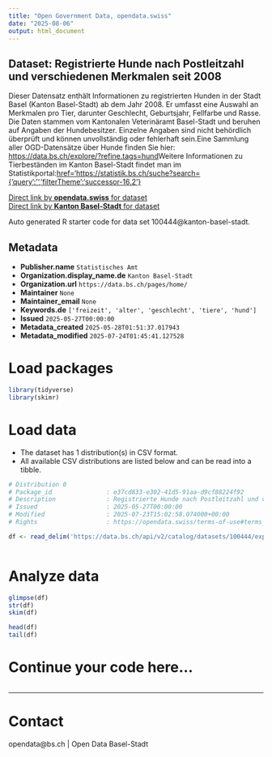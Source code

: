 ```yaml
---
title: "Open Government Data, opendata.swiss"
date: "2025-08-06"
output: html_document
---
```


## Dataset: Registrierte Hunde nach Postleitzahl und verschiedenen Merkmalen seit 2008

Dieser Datensatz enthält Informationen zu registrierten Hunden in der Stadt Basel (Kanton Basel-Stadt) ab dem Jahr 2008. Er umfasst eine Auswahl an Merkmalen pro Tier, darunter Geschlecht, Geburtsjahr, Fellfarbe und Rasse. Die Daten stammen vom Kantonalen Veterinäramt Basel-Stadt und beruhen auf Angaben der Hundebesitzer. Einzelne Angaben sind nicht behördlich überprüft und können unvollständig oder fehlerhaft sein.Eine Sammlung aller OGD-Datensätze über Hunde finden Sie hier: [https://data.bs.ch/explore/?refine.tags=hund](https://data.bs.ch/explore/?refine.tags=hund)Weitere Informationen zu Tierbeständen im Kanton Basel-Stadt findet man im Statistikportal:[href='https://statistik.bs.ch/suche?search={'query':'','filterTheme':'successor-16.2'}](https://statistik.bs.ch/suche?search={'query':'','filterTheme':'successor-16.2'})

[Direct link by **opendata.swiss** for dataset](https://opendata.swiss/de/dataset/registrierte-hunde-nach-postleitzahl-und-verschiedenen-merkmalen-seit-2008)<br>
[Direct link by **Kanton Basel-Stadt** for dataset](https://data.bs.ch/explore/dataset/100444/)

Auto generated R starter code for data set 100444@kanton-basel-stadt.

## Metadata

- **Publisher.name** `Statistisches Amt`
- **Organization.display_name.de** `Kanton Basel-Stadt`
- **Organization.url** `https://data.bs.ch/pages/home/`
- **Maintainer** `None`
- **Maintainer_email** `None`
- **Keywords.de** `['freizeit', 'alter', 'geschlecht', 'tiere', 'hund']`
- **Issued** `2025-05-27T00:00:00`
- **Metadata_created** `2025-05-28T01:51:37.017943`
- **Metadata_modified** `2025-07-24T01:45:41.127528`


# Load packages

```r

library(tidyverse)
library(skimr)

```

# Load data

-   The dataset has 1 distribution(s) in CSV format.
-   All available CSV distributions are listed below and can be read into a tibble.

```r

# Distribution 0
# Package_id               : e37cd833-e302-41d5-91aa-d9cf88224f92
# Description              : Registrierte Hunde nach Postleitzahl und verschiedenen Merkmalen seit 2008 (csv)
# Issued                   : 2025-05-27T00:00:00
# Modified                 : 2025-07-23T15:02:58.074000+00:00
# Rights                   : https://opendata.swiss/terms-of-use#terms_by

df <- read_delim('https://data.bs.ch/api/v2/catalog/datasets/100444/exports/csv?use_labels=true')



```

# Analyze data

```r

glimpse(df)
str(df)
skim(df)

head(df)
tail(df)

```

# Continue your code here...

```r

```

------------------------------------------------------------------------

# Contact

opendata@bs.ch | Open Data Basel-Stadt
